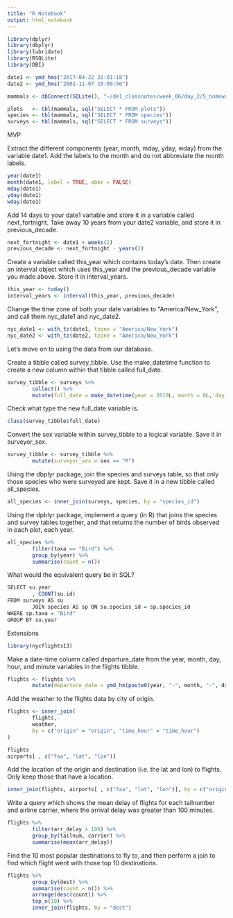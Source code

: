 ```yaml
---
title: "R Notebook"
output: html_notebook
---
```


```r
library(dplyr)
library(dbplyr)
library(lubridate)
library(RSQLite)
library(DBI)
```

```r
date1 <- ymd_hms("2017-04-22 22:01:18")
date2 <- ymd_hms("2001-11-07 10:09:56")

mammals <- dbConnect(SQLite(), "~/de1_classnotes/week_06/day_2/5_homework/mammals.sqlite")

plots   <- tbl(mammals, sql("SELECT * FROM plots"))
species <- tbl(mammals, sql("SELECT * FROM species"))
surveys <- tbl(mammals, sql("SELECT * FROM surveys"))
```

MVP

Extract the different components (year, month, mday, yday, wday) from the 
variable date1. Add the labels to the month and do not abbreviate the month 
labels.
```r
year(date1)
month(date1, label = TRUE, abbr = FALSE)
mday(date1)
yday(date1)
wday(date1)
```

Add 14 days to your date1 variable and store it in a variable called 
next_fortnight. Take away 10 years from your date2 variable, and store it in
previous_decade.
```r
next_fortnight <- date1 + weeks(2)
previous_decade <- next_fortnight - years(2)
```

Create a variable called this_year which contains today’s date. Then create an
interval object which uses this_year and the previous_decade variable you made
above. Store it in interval_years.
```r
this_year <- today()
interval_years <- interval(this_year, previous_decade)
```

Change the time zone of both your date variables to “America/New_York”, and call
them nyc_date1 and nyc_date2.
```r
nyc_date1 <- with_tz(date1, tzone = "America/New_York")
nyc_date2 <- with_tz(date2, tzone = "America/New_York")
```

Let’s move on to using the data from our database.

Create a tibble called survey_tibble. Use the make_datetime function to create a
new column within that tibble called full_date. 
```r
survey_tibble <- surveys %>%
        collect() %>%
        mutate(full_date = make_datetime(year = 2019L, month = 8L, day = 6L))
```

Check what type the new full_date variable is.
```r
class(survey_tibble$full_date)
```

Convert the sex variable within survey_tibble to a logical variable. Save it in
surveyor_sex.
```r
survey_tibble <- survey_tibble %>%
        mutate(surveyor_sex = sex == "M")
```

Using the dbplyr package, join the species and surveys table, so that only those
species who were surveyed are kept. Save it in a new tibble called all_species.
```r
all_species <- inner_join(surveys, species, by = "species_id")
```

Using the dpblyr package, implement a query (in R) that joins the species and
survey tables together, and that returns the number of birds observed in each
plot, each year. 
```r
all_species %>%
        filter(taxa == "Bird") %>%
        group_by(year) %>%
        summarise(count = n())
```

What would the equivalent query be in SQL?
```r
SELECT su.year
        , COUNT(su.id)
FROM surveys AS su
        JOIN species AS sp ON su.species_id = sp.species_id
WHERE sp.taxa = "Bird"
GROUP BY su.year
```

Extensions

```r
library(nycflights13)
```

Make a date-time column called departure_date from the year, month, day, hour, 
and minute variables in the flights tibble.
```r
flights <- flights %>%
        mutate(departure_date = ymd_hm(paste0(year, "-", month, "-", day, " ", hour, ":", minute)))
```

Add the weather to the flights data by city of origin.
```r
flights <- inner_join(
        flights, 
        weather, 
        by = c("origin" = "origin", "time_hour" = "time_hour")
)
```

```r
flights
airports[ , c("faa", "lat", "lon")]
```

Add the location of the origin and destination (i.e. the lat and lon) to 
flights. Only keep those that have a location.
```r
inner_join(flights, airports[ , c("faa", "lat", "lon")], by = c("origin" = "faa"))
```

Write a query which shows the mean delay of flights for each tailnumber and 
airline carrier, where the arrival delay was greater than 100 minutes.
```r
flights %>%
        filter(arr_delay > 100) %>%
        group_by(tailnum, carrier) %>%
        summarise(mean(arr_delay))
```

Find the 10 most popular destinations to fly to, and then perform a join to find
which flight went with those top 10 destinations.
```r
flights %>%
        group_by(dest) %>%
        summarise(count = n()) %>%
        arrange(desc(count)) %>%
        top_n(10) %>%
        inner_join(flights, by = "dest")
```
